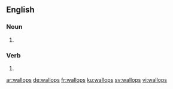 
==English==

===Noun===
{{head|en|noun plural form}}

# {{plural of|wallop|lang=en}}

===Verb===
{{head|en|verb form}}

# {{en-third-person singular of|wallop}}

[[ar:wallops]]
[[de:wallops]]
[[fr:wallops]]
[[ku:wallops]]
[[sv:wallops]]
[[vi:wallops]]